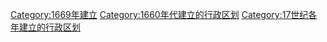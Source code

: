 {{Cat topic in year| topic=建立的行政区划|year=1669}}
[[Category:1669年建立|Category:1669年建立]]
[[Category:1660年代建立的行政区划|Category:1660年代建立的行政区划]]
[[Category:17世纪各年建立的行政区划|Category:17世纪各年建立的行政区划]]